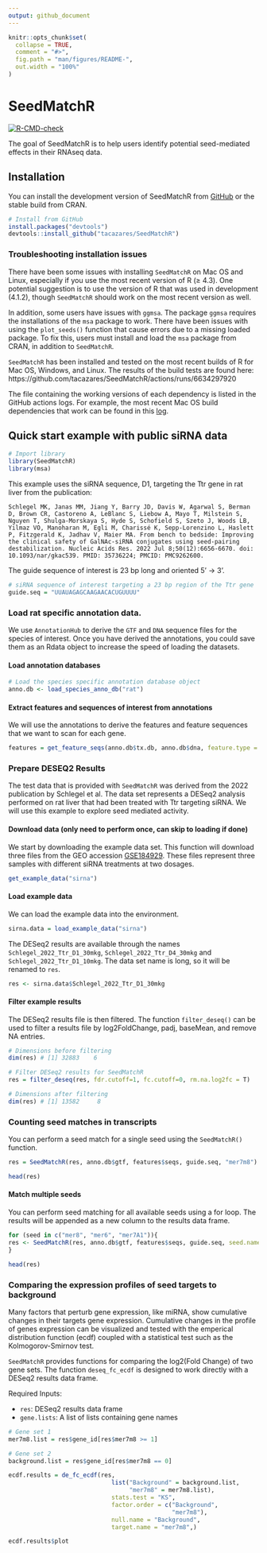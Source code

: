 ```yaml
---
output: github_document
---
```


<!-- README.md is generated from README.Rmd. Please edit that file -->

```r
knitr::opts_chunk$set(
  collapse = TRUE,
  comment = "#>",
  fig.path = "man/figures/README-",
  out.width = "100%"
)
```

# SeedMatchR

<!-- badges: start -->

[![R-CMD-check](https://github.com/tacazares/SeedMatchR/actions/workflows/R-CMD-check.yaml/badge.svg)](https://github.com/tacazares/SeedMatchR/actions/workflows/R-CMD-check.yaml)
<!-- badges: end -->

The goal of SeedMatchR is to help users identify potential seed-mediated effects in their RNAseq data.

## Installation

You can install the development version of SeedMatchR from [GitHub](https://github.com/) or the stable build from CRAN.

```r
# Install from GitHub
install.packages("devtools")
devtools::install_github("tacazares/SeedMatchR")
```

### Troubleshooting installation issues

There have been some issues with installing `SeedMatchR` on Mac OS and Linux, especially if you use the most recent version of R (≥ 4.3). One potential suggestion is to use the version of R that was used in development (4.1.2), though `SeedMatchR` should work on the most recent version as well. 

In addition, some users have issues with `ggmsa`. The package `ggmsa` requires the installations of the `msa` package to work. There have been issues with using the `plot_seeds()` function that cause errors due to a missing loaded package. To fix this, users must install and load the `msa` package from CRAN, in addition to `SeedMatchR`.

`SeedMatchR` has been installed and tested on the most recent builds of R for Mac OS, Windows, and Linux. The results of the build tests are found here: https://github.com/tacazares/SeedMatchR/actions/runs/6634297920

The file containing the working versions of each dependency is listed in the GitHub actions logs. For example, the most recent Mac OS build dependencies that work can be found in this [log](https://github.com/tacazares/SeedMatchR/actions/runs/6634297920/job/18023503364#step:5:5857).

## Quick start example with public siRNA data

```r
# Import library
library(SeedMatchR)
library(msa)
```

This example uses the siRNA sequence, D1, targeting the Ttr gene in rat liver from the publication:

    Schlegel MK, Janas MM, Jiang Y, Barry JD, Davis W, Agarwal S, Berman D, Brown CR, Castoreno A, LeBlanc S, Liebow A, Mayo T, Milstein S, Nguyen T, Shulga-Morskaya S, Hyde S, Schofield S, Szeto J, Woods LB, Yilmaz VO, Manoharan M, Egli M, Charissé K, Sepp-Lorenzino L, Haslett P, Fitzgerald K, Jadhav V, Maier MA. From bench to bedside: Improving the clinical safety of GalNAc-siRNA conjugates using seed-pairing destabilization. Nucleic Acids Res. 2022 Jul 8;50(12):6656-6670. doi: 10.1093/nar/gkac539. PMID: 35736224; PMCID: PMC9262600.

The guide sequence of interest is 23 bp long and oriented 5' -\> 3'.

```r
# siRNA sequence of interest targeting a 23 bp region of the Ttr gene
guide.seq = "UUAUAGAGCAAGAACACUGUUUU"
```

### Load rat specific annotation data.

We use `AnnotationHub` to derive the `GTF` and `DNA` sequence files for the species of interest. Once you have derived the annotations, you could save them as an Rdata object to increase the speed of loading the datasets.

#### Load annotation databases

```r
# Load the species specific annotation database object
anno.db <- load_species_anno_db("rat")
```

#### Extract features and sequences of interest from annotations

We will use the annotations to derive the features and feature sequences that we want to scan for each gene.

```r
features = get_feature_seqs(anno.db$tx.db, anno.db$dna, feature.type = "3UTR")
```

### Prepare DESEQ2 Results

The test data that is provided with `SeedMatchR` was derived from the 2022 publication by Schlegel et al. The data set represents a DESeq2 analysis performed on rat liver that had been treated with Ttr targeting siRNA. We will use this example to explore seed mediated activity. 

#### Download data (only need to perform once, can skip to loading if done)

We start by downloading the example data set. This function will download three files from the GEO accession [GSE184929](https://www.ncbi.nlm.nih.gov/geo/query/acc.cgi?acc=GSE184929). These files represent three samples with different siRNA treatments at two dosages. 

```r
get_example_data("sirna")
```

#### Load example data

We can load the example data into the environment.

```r
sirna.data = load_example_data("sirna")
```

The DESeq2 results are available through the names `Schlegel_2022_Ttr_D1_30mkg`, `Schlegel_2022_Ttr_D4_30mkg` and `Schlegel_2022_Ttr_D1_10mkg`. The data set name is long, so it will be renamed to `res`.

```r
res <- sirna.data$Schlegel_2022_Ttr_D1_30mkg
```

#### Filter example results

The DESeq2 results file is then filtered. The function `filter_deseq()` can be used to filter a results file by log2FoldChange, padj, baseMean, and remove NA entries.

```r
# Dimensions before filtering
dim(res) # [1] 32883    6

# Filter DESeq2 results for SeedMatchR
res = filter_deseq(res, fdr.cutoff=1, fc.cutoff=0, rm.na.log2fc = T)

# Dimensions after filtering
dim(res) # [1] 13582     8
```

### Counting seed matches in transcripts

You can perform a seed match for a single seed using the `SeedMatchR()` function.

```r
res = SeedMatchR(res, anno.db$gtf, features$seqs, guide.seq, "mer7m8")

head(res)
```

#### Match multiple seeds

You can perform seed matching for all available seeds using a for loop. The results will be appended as a new column to the results data frame.

```r
for (seed in c("mer8", "mer6", "mer7A1")){
res <- SeedMatchR(res, anno.db$gtf, features$seqs, guide.seq, seed.name = seed)
}

head(res)
```

### Comparing the expression profiles of seed targets to background

Many factors that perturb gene expression, like miRNA, show cumulative changes in their targets gene expression. Cumulative changes in the profile of genes expression can be visualized and tested with the emperical distribution function (ecdf) coupled with a statistical test such as the Kolmogorov-Smirnov test.

`SeedMatchR` provides functions for comparing the log2(Fold Change) of two gene sets. The function `deseq_fc_ecdf` is designed to work directly with a DESeq2 results data frame.

Required Inputs:

-   `res`: DESeq2 results data frame
-   `gene.lists`: A list of lists containing gene names

```r
# Gene set 1 
mer7m8.list = res$gene_id[res$mer7m8 >= 1]

# Gene set 2
background.list = res$gene_id[res$mer7m8 == 0]

ecdf.results = de_fc_ecdf(res, 
                             list("Background" = background.list, 
                                  "mer7m8" = mer7m8.list),
                             stats.test = "KS", 
                             factor.order = c("Background", 
                                              "mer7m8"), 
                             null.name = "Background",
                             target.name = "mer7m8",)

ecdf.results$plot

```
